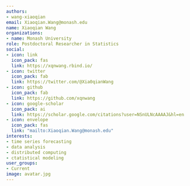 ```yaml
---
authors:
- wang-xiaoqian
email: Xiaoqian.Wang@monash.edu
name: Xiaoqian Wang
organizations:
- name: Monash University
role: Postdoctoral Researcher in Statistics
social:
- icon: link
  icon_pack: fas
  link: https://xqnwang.rbind.io/
- icon: twitter
  icon_pack: fab
  link: https://twitter.com/@Xia0qianWang
- icon: github
  icon_pack: fab
  link: https://github.com/xqnwang
- icon: google-scholar
  icon_pack: ai
  link: https://scholar.google.com/citations?user=NSnULNcAAAAJ&hl=en
- icon: envelope
  icon_pack: fas
  link: "mailto:Xiaoqian.Wang@monash.edu"
interests:
- time series forecasting
- data analysis
- distributed computing
- ctatistical modeling
user_groups:
- Current
image: avatar.jpg
---
```

